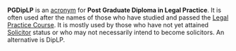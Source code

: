 {{unsourced}}

'''PGDipLP''' is an [[acronym]] for '''Post Graduate Diploma in Legal Practice'''. It is often used after the names of those who have studied and passed the [[Legal Practice Course]]. It is mostly used by those who have not yet attained [[Solicitor]] status or who may not necessarily intend to become solicitors. An alternative is DipLP.

{{Law-stub}}
{{Vocab-stub}}
{{uncat|date=August 2007}}